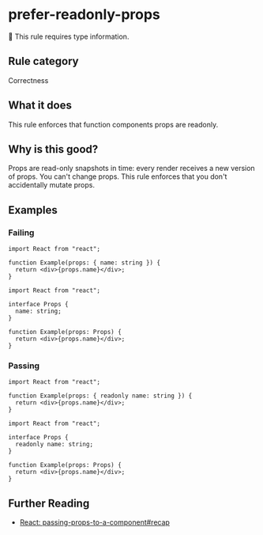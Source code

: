 # prefer-readonly-props

💭 This rule requires type information.

## Rule category

Correctness

## What it does

This rule enforces that function components props are readonly.

## Why is this good?

Props are read-only snapshots in time: every render receives a new version of props. You can't change props. This rule enforces that you don't accidentally mutate props.

## Examples

### Failing

```tsx twoslash
import React from "react";

function Example(props: { name: string }) {
  return <div>{props.name}</div>;
}
```

```tsx twoslash
import React from "react";

interface Props {
  name: string;
}

function Example(props: Props) {
  return <div>{props.name}</div>;
}
```

### Passing

```tsx twoslash
import React from "react";

function Example(props: { readonly name: string }) {
  return <div>{props.name}</div>;
}
```

```tsx twoslash
import React from "react";

interface Props {
  readonly name: string;
}

function Example(props: Props) {
  return <div>{props.name}</div>;
}
```

## Further Reading

- [React: passing-props-to-a-component#recap](https://react.dev/learn/passing-props-to-a-component#recap)
